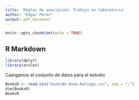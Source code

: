 ```yaml
---
title: 'Reglas de asociación: Trabajo en laboratorio'
author: "Edgar Pérez"
output: pdf_document
---
```


```r
knitr::opts_chunk$set(echo = TRUE)
```

## R Markdown
```r
library(dplyr)
library(arules)
```
Caargamos el conjunto de datos para el estudio
```r
BooksR <- read.csv("book/BX-Book-Ratings.csv", sep = ";")
dim(BooksR)
BooksR
```

